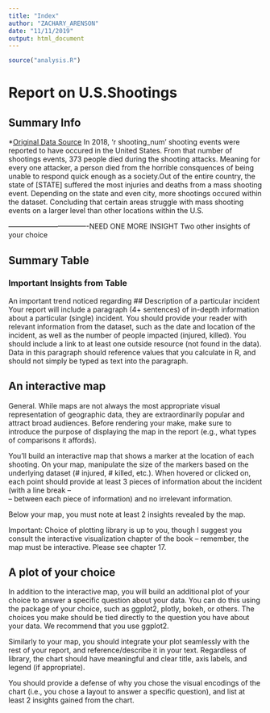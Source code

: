 ```yaml
---
title: "Index"
author: "ZACHARY_ARENSON"
date: "11/11/2019"
output: html_document
---
```

```r
source("analysis.R")
```

# Report on U.S.Shootings

## Summary Info

*[Original Data Source](NEED SOURCE)
In 2018, 'r shooting_num' shooting events were reported to have occured in the United States. From that number of shootings events, 373 people died during the shooting attacks. Meaning for every one attacker, a person died from the horrible consquences of being unable to respond quick enough as a society.Out of the entire country, the state of [STATE] suffered the most injuries and deaths from a mass shooting event. Depending on the state and even city, more shootings occured within the dataset. Concluding that certain areas struggle with mass shooting events on a larger level than other locations within the U.S. 

----------------------------------NEED ONE MORE INSIGHT
Two other insights of your choice

## Summary Table

### Important Insights from Table
An important trend noticed regarding 
## Description of a particular incident
Your report will include a paragraph (4+ sentences) of in-depth information about a particular (single) incident. You should provide your reader with relevant information from the dataset, such as the date and location of the incident, as well as the number of people impacted (injured, killed). You should include a link to at least one outside resource (not found in the data). Data in this paragraph should reference values that you calculate in R, and should not simply be typed as text into the paragraph.

## An interactive map
General. While maps are not always the most appropriate visual representation of geographic data, they are extraordinarily popular and attract broad audiences. Before rendering your make, make sure to introduce the purpose of displaying the map in the report (e.g., what types of comparisons it affords).

You'll build an interactive map that shows a marker at the location of each shooting. On your map, manipulate the size of the markers based on the underlying dataset (# injured, # killed, etc.). When hovered or clicked on, each point should provide at least 3 pieces of information about the incident (with a line break -- <br> -- between each piece of information) and no irrelevant information.

Below your map, you must note at least 2 insights revealed by the map.

Important: Choice of plotting library is up to you, though I suggest you consult the interactive visualization chapter of the book -- remember, the map must be interactive.  Please see chapter 17. 

## A plot of your choice
In addition to the interactive map, you will build an additional plot of your choice to answer a specific question about your data. You can do this using the package of your choice, such as ggplot2, plotly, bokeh, or others. The choices you make should be tied directly to the question you have about your data.  We recommend that you use ggplot2. 

Similarly to your map, you should integrate your plot seamlessly with the rest of your report, and reference/describe it in your text. Regardless of library, the chart should have meaningful and clear title, axis labels, and legend (if appropriate). 

You should provide a defense of why you chose the visual encodings of the chart (i.e., you chose a layout to answer a specific question), and list at least 2 insights gained from the chart.